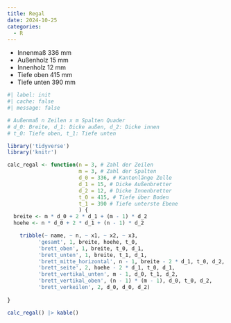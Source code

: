 ```yaml
---
title: Regal
date: 2024-10-25
categories:
  - R
---
```


* Innenmaß 336 mm
* Außenholz 15 mm
* Innenholz 12 mm
* Tiefe oben 415 mm
* Tiefe unten 390 mm
```r
#| label: init
#| cache: false
#| message: false

# Außenmaß n Zeilen x m Spalten Quader
# d_0: Breite, d_1: Dicke außen, d_2: Dicke innen
# t_0: Tiefe oben, t_1: Tiefe unten

library('tidyverse')
library('knitr')

calc_regal <- function(n = 3, # Zahl der Zeilen
                       m = 3, # Zahl der Spalten
                       d_0 = 336, # Kantenlänge Zelle
                       d_1 = 15, # Dicke Außenbretter
                       d_2 = 12, # Dicke Innenbretter
                       t_0 = 415, # Tiefe über Boden
                       t_1 = 390 # Tiefe unterste Ebene
                       ) {
  breite <- m * d_0 + 2 * d_1 + (m - 1) * d_2
  hoehe <- n * d_0 + 2 * d_1 + (n - 1) * d_2

    tribble(~ name, ~ n, ~ x1, ~ x2, ~ x3,
          'gesamt', 1, breite, hoehe, t_0,
          'brett_oben', 1, breite, t_0, d_1,
          'brett_unten', 1, breite, t_1, d_1,
          'brett_mitte_horizontal', n - 1, breite - 2 * d_1, t_0, d_2,
          'brett_seite', 2, hoehe - 2 * d_1, t_0, d_1,
          'brett_vertikal_unten', m - 1, d_0, t_1, d_2,
          'brett_vertikal_oben', (n - 1) * (m - 1), d_0, t_0, d_2,
          'brett_verkeilen', 2, d_0, d_0, d_2)
  
}

calc_regal() |> kable()
```
